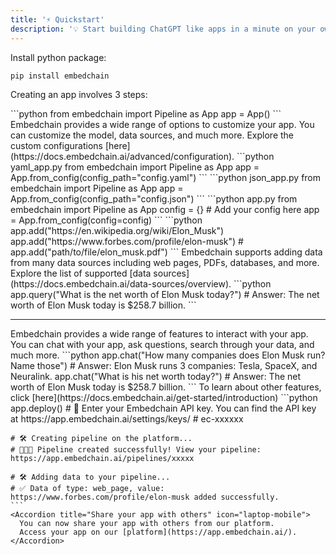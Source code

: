 ```yaml
---
title: '⚡ Quickstart'
description: '💡 Start building ChatGPT like apps in a minute on your own data'
---
```


Install python package:

```bash
pip install embedchain
```

Creating an app involves 3 steps:

<Steps>
  <Step title="⚙️ Import app instance">
    ```python
    from embedchain import Pipeline as App
    app = App()
    ```
    <Accordion title="Customize your app by a simple YAML config" icon="gear-complex">
      Embedchain provides a wide range of options to customize your app. You can customize the model, data sources, and much more.
      Explore the custom configurations [here](https://docs.embedchain.ai/advanced/configuration).
      <CodeGroup>
      ```python yaml_app.py
      from embedchain import Pipeline as App
      app = App.from_config(config_path="config.yaml")
      ```
      ```python json_app.py
      from embedchain import Pipeline as App
      app = App.from_config(config_path="config.json")
      ```
      ```python app.py
      from embedchain import Pipeline as App
      config = {} # Add your config here
      app = App.from_config(config=config)
      ```
      </CodeGroup>
    </Accordion>
  </Step>
  <Step title="🗃️ Add data sources">
    ```python
    app.add("https://en.wikipedia.org/wiki/Elon_Musk")
    app.add("https://www.forbes.com/profile/elon-musk")
    # app.add("path/to/file/elon_musk.pdf")
    ```
    <Accordion title="Embedchain supports adding data from many data sources." icon="files">
      Embedchain supports adding data from many data sources including web pages, PDFs, databases, and more.
      Explore the list of supported [data sources](https://docs.embedchain.ai/data-sources/overview).
    </Accordion>
  </Step>
  <Step title="💬 Ask questions, chat, or search through your data with ease">
    ```python
    app.query("What is the net worth of Elon Musk today?")
    # Answer: The net worth of Elon Musk today is $258.7 billion.
    ```
    <hr />
    <Accordion title="Want to chat with your app?" icon="face-thinking">
      Embedchain provides a wide range of features to interact with your app. You can chat with your app, ask questions, search through your data, and much more.
      ```python
      app.chat("How many companies does Elon Musk run? Name those")
      # Answer: Elon Musk runs 3 companies: Tesla, SpaceX, and Neuralink.
      app.chat("What is his net worth today?")
      # Answer: The net worth of Elon Musk today is $258.7 billion.
      ```
      To learn about other features, click [here](https://docs.embedchain.ai/get-started/introduction)
    </Accordion>
  </Step>
  <Step title="🚀 Seamlessly launch your App on the Embedchain Platform!">
    ```python
    app.deploy()
    # 🔑 Enter your Embedchain API key. You can find the API key at https://app.embedchain.ai/settings/keys/
    # ec-xxxxxx

    # 🛠️ Creating pipeline on the platform...
    # 🎉🎉🎉 Pipeline created successfully! View your pipeline: https://app.embedchain.ai/pipelines/xxxxx

    # 🛠️ Adding data to your pipeline...
    # ✅ Data of type: web_page, value: https://www.forbes.com/profile/elon-musk added successfully.
    ```
    <Accordion title="Share your app with others" icon="laptop-mobile">
      You can now share your app with others from our platform.
      Access your app on our [platform](https://app.embedchain.ai/).
    </Accordion>
  </Step>
</Steps>
